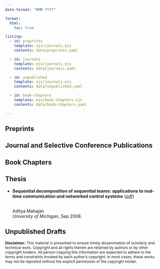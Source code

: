```yaml
---
date-format: "MMM YYYY"

format:
  html:
    toc: true

listing:
  - id: preprints
    template: ejs/journals.ejs
    contents: data/preprints.yaml

  - id: journals
    template: ejs/journals.ejs
    contents: data/journals.yaml

  - id: unpublished
    template: ejs/journals.ejs
    contents: data/unpublished.yaml

  - id: book-chapters
    template: ejs/book-chapters.ejs
    contents: data/book-chapters.yaml

---
```



## Preprints

:::{#preprints}
:::


## Journal and Selective Conference Publications
:::{#journals}
:::

## Book Chapters
:::{#book-chapters}
:::

## Thesis

- **Sequential decomposition of sequential teams: applications to real-time communication and networked control systems**
  ([pdf](files/projects/thesis/mahajan-thesis.pdf))

  <br />
  Aditya Mahajan
  <br />
  <em>University of Michigan</em>,
  Sep 2008. 
  
## Unpublished Drafts

:::{#unpublished}
:::


<div class="text-muted" style="font-size: 0.75rem">
**Disclaimer:** This material is presented to ensure timely dissemination of scholarly and technical work. Copyright and all rights therein are retained by authors or by other copyright holders. All person copying this information are expected to adhere to the terms and constraints invoked by each author's copyright. In most cases, these works may not be reposted without the explicit permission of the copyright holder.
</div>

